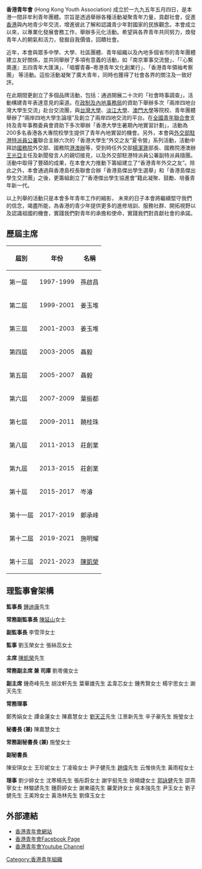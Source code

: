 {{unreferenced|time=2020-04-17T09:58:38+00:00}}
'''香港青年會''' (Hong Kong Youth Association) 成立於一九九五年五月四日，是本港一間非牟利青年團體。宗旨是透過舉辦各種活動凝聚青年力量，貢獻社會，促進[[香港|香港]]與內地青少年交流，增進彼此了解和認識青少年對國家的民族觀念。本會成立以來，以專業化發展會務工作，舉辦多元化活動。希望與各界青年共同努力，煥發青年人的朝氣和活力，發掘自我價值，回饋社會。

近年，本會與眾多中學、大學、社區團體、青年組織以及內地多個省市的青年團體建立友好關係，並共同舉辦了多項有意義的活動，如「南京軍事交流營」、「『心繫奧運』五四青年大匯演」、「唱響青春–粵港青年文化創業行」、「香港青年領袖考察團」 等活動。這些活動凝聚了廣大青年，同時也獲得了社會各界的關注及一致好評。

在此期間更創立了多個品牌活動，包括：通過開展二十次的「社會時事調查」，活動構建青年表達意見的渠道。在[[政制及內地事務局|政制及內地事務局]]的資助下舉辦多次「兩岸四地台灣大學生交流」赴台交流團，與[[台灣大學|台灣大學]]、[[淡江大學|淡江大學]]、[[澳門大學|澳門大學]]等院校、青年團體舉辦了“兩岸四地大學生論壇”及創立了兩岸四地交流的平台。在[[全國青年聯合會|全國青年聯合會]]支持及青年事務委員會資助下多次舉辦「香港大學生暑期內地實習計劃」，活動為200多名香港各大專院校學生提供了青年內地實習的機會。另外，本會與[[外交部駐港特派員公署|外交部駐港特派員公署]]聯合主辦六次的「香港大學生“外交之友”夏令營」系列活動，活動中拜訪[[國務院|國務院]]外交部、國務院[[港澳辦|港澳辦]]等，受到時任外交部[[杨洁篪|楊潔篪]]部長、國務院港澳辦[[王光亞|王光亞]]主任及新聞發言人的親切接見，以及外交部駐港特派員公署副特派員隨團。活動中取得了豐碩的成果，在本會大力推動下籌組建立了“香港青年外交之友”。除此之外，本會通過與香港島校長聯會合辦「香港島傑出學生選舉」和「香港島傑出學生交流團」之後，更籌組創立了“香港傑出學生協進會”籍此凝聚、鼓勵、培養青年新一代。

以上列舉的活動只是本會多年青年工作的縮影， 未來的日子本會將繼續堅守我們的信念，竭盡所能，為香港的青少年提供更多的進修培訓、服務社群、開拓視野以及認識祖國的機會，實踐我們對青年的承擔和使命，實踐我們對貢獻社會的承諾。

== 歷屆主席 ==

{| class="wikitable"
|-
! 屆別 !! 年份 !! 名稱 
|-
| 第一屆 || 1997-1999 || 孫啟昌
|-
| 第二屆 || 1999-2001 || 姜玉堆
|-
| 第三屆 || 2001-2003 || 姜玉堆
|-
| 第四屆 || 2003-2005 || 聶毅
|-
| 第五屆 || 2005-2007 || 聶毅
|-
| 第六屆 || 2007-2009 || 葉振都
|-
| 第七屆 || 2009-2011 || 饒桂珠
|-
| 第八屆 || 2011-2013 || 莊創業
|-
| 第九屆 || 2013-2015 || 莊創業
|-
| 第十屆 || 2015-2017 || 岑濬
|-
| 第十一屆 || 2017-2019 || 鄭承峰
|-
| 第十二屆 || 2019-2021 || 施明耀
|-
| 第十三屆 || 2021-2023 || [[陳凱榮|陳凱榮]]
|}

== 理監事會架構 ==

'''監事長'''
[[鍾迪康|鍾迪康]]先生

'''常務副監事長'''
[[陳延山|陳延山]]女士

'''副監事長'''
李雪萍女士

'''監事'''
劉玉榮女士
張絲蕊女士

'''主席'''
[[陳凱榮|陳凱榮]]先生

'''常務副主席 兼 司庫''' 
劉粵儀女士

'''副主席'''
鍾奇峰先生
胡汶軒先生
葉華雄先生
孟韋芯女士
鍾秀賢女士
楊宇思女士
謝天先生

'''常務理事'''

鄭秀娟女士
譚金蓮女士
陳嘉慧女士
[[劉天正|劉天正]]先生
江景新先生
辛子豪先生
施瑩女士

'''秘書長 (兼)'''
陳嘉慧女士

'''常務副秘書長 (兼)''' 
施瑩女士

'''副秘書長'''

陳安琪女士
王珍妮女士
丁凌瑜女士
尹子健先生
[[趙偉|趙偉]]先生
云惟俠先生
黃雨程女士

'''理事'''
劉少婷女士
沈寒楊先生
張彤蔚女士
謝宇挺先生
徐曉婕女士
[[郭詠健|郭詠健]]先生
邵燕寧女士
林駿諺先生
鍾蔚婷女士
謝東禧先生
羅愛詩女士
吳本強先生
尹玉女士
劉子健先生
王美玲女士
黃浩林先生
劉偉玉女士

== 外部連結 ==
* [http://www.youth.org.hk/ 香港青年會網站] {{Wayback|url=http://www.youth.org.hk/ |date=20070810152146 }}
* [https://www.facebook.com/hkyouthassociation/  香港青年會Facebook Page]
* [https://www.youtube.com/channel/UCPMJU6uslBwqzIZGB9TBh0Q/  香港青年會Youtube Channel]

[[Category:香港青年組織|Category:香港青年組織]]